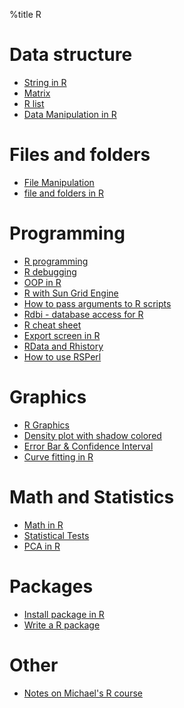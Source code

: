 %title R
= Data structure =
* [[String in R]]
* [[Matrix]]
* [[R list]]
* [[Data Manipulation in R]]

= Files and folders =
* [[File Manipulation in R| File Manipulation]]
* [[file and folders in R]]

= Programming =
* [[R programming]]
* [[R debugging]]
* [[OOP in R]]
* [[R with Sun Grid Engine]]
* [[How to pass arguments to R scripts]] 
* [[Rdbi - database access for R]]
* [[R cheat sheet]]
* [[Export screen in R]]
* [[RData and Rhistory]]
* [[How to use RSPerl]]

= Graphics =
* [[R Graphics]]
* [[Density plot with shadow colored]]
* [[Error Bar & Confidence Interval]]
* [[Curve fitting in R]]

= Math and Statistics =
* [[Math in R]]
* [[Statistical Tests]]
* [[PCA in R]]
 
= Packages =
* [[Install package in R]]
* [[Write a R package]]

= Other =
* [[Notes on Michael's R course]]
